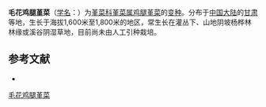 {{Infraspeciesbox
| name = 毛花鸡腿堇菜
| status = 
| status_system = 
| image =
| genus = Viola
| species link = 鸡腿堇菜
| species = acuminata
| varietas = pilifera
| authority = 
}}

'''毛花鸡腿堇菜'''（[[学名|学名]]：{{lang|la|''Viola acuminata'' var. ''pilifera''}}）为[[堇菜科|堇菜科]][[堇菜属|堇菜属]][[鸡腿堇菜|鸡腿堇菜]]的[[变种|变种]]。分布于[[中国大陆|中国大陆]]的[[甘肃|甘肃]]等地，生长于海拔1,600米至1,800米的地区，常生长在灌丛下、山地阴坡杨桦林林缘或溪谷阴湿草地，目前尚未由人工引种栽培。

== 参考文献 ==
<div class="references-small">
* {{cite web| url =http://www.bioinfo.cn/db05/KmzwSpecies.php?action=view&id=29216| title =毛花鸡腿堇菜（变种）| work =《中国高等植物数据库全库》| publisher =中国科学院微生物研究所| author =昆明植物研究所| accessdate =2009-02-26| deadurl =yes| archiveurl =https://web.archive.org/web/20160305033009/http://www.bioinfo.cn/db05/KmzwSpecies.php?action=view&id=29216| archivedate =2016-03-05}}
</div>
{{Taxonbar|from=Q11128168}}

[[Category:堇菜属|毛花鸡腿堇菜]]


{{植物小作品}}